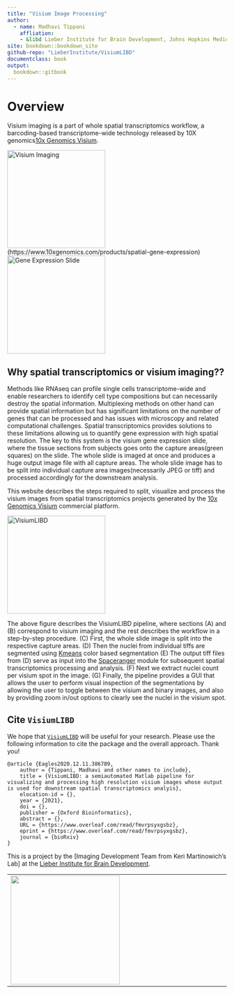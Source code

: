 ```yaml
---
title: "Visium Image Processing"
author: 
  - name: Madhavi Tippani
    affliation: 
    - &libd Lieber Institute for Brain Development, Johns Hopkins Medical Campus
site: bookdown::bookdown_site
github-repo: "LieberInstitute/VisiumLIBD"
documentclass: book
output:
  bookdown::gitbook
---
```


# Overview {-}

Visium imaging is a part of whole spatial transcriptomics workflow, a barcoding-based transcriptome-wide technology released by 10X genomics[10x Genomics Visium](https://www.10xgenomics.com).

<img src="images/visium_imaging.png" title="Visium Imaging" width="225"/> 
(https://www.10xgenomics.com/products/spatial-gene-expression)
<img src="images/visium_spot.png" title="Gene Expression Slide" width="225"/> 

## Why spatial transcriptomics or visium imaging?? 
Methods like RNAseq can profile single cells transcriptome-wide and enable researchers to identify cell type compositions but can necessarily destroy the spatial information. Multiplexing methods on other hand can provide spatial information but has significant limitations on the number of genes that can be processed and has issues with microscopy and related computational challenges. Spatial transcriptomics provides solutions to these limitations allowing us to quantify gene expression with high spatial resolution. The key to this system is the visium gene expression slide, where the tissue sections from subjects goes onto the capture areas(green squares) on the slide. The whole slide is imaged at once and produces a huge output image file with all capture areas. The whole slide image has to be split into individual capture area images(necessarily JPEG or tiff) and processed accordingly for the downstream analysis. 

This website describes the steps required to split, visualize and process the visium images from spatial transcriptomics projects generated by the [10x Genomics  Visium](https://www.10xgenomics.com/spatial-transcriptomics) commercial platform.

<img src="images/VisiumLIBD.png" title="VisiumLIBD" width="225"/> 

The above figure describes the VisiumLIBD pipeline, where sections (A) and (B) correspond to visium imaging and the rest describes the workflow in a step-by-step procedure. (C) First, the whole slide image is split into the respective capture areas. (D) Then the nuclei from individual tiffs are segmented using [Kmeans](https://www.mathworks.com/help/images/color-based-segmentation-using-k-means-clustering.html) color based segmentation (E) The output tiff files from (D) serve as input into the [Spaceranger](https://support.10xgenomics.com/spatial-gene-expression/software/pipelines/latest/using/count) module for subsequent spatial transcriptomics processing and analysis.  (F) Next we extract nuclei count per visium spot in the image. (G) Finally, the pipeline provides a GUI that allows the user to perform visual inspection of the segmentations by allowing the user to toggle between the visium and binary images, and also by providing zoom in/out options to clearly see the nuclei in the visium spot. 

## Cite `VisiumLIBD` {-}

We hope that [`VisiumLIBD`](http://research.libd.org/VisiumLIBD/) will be useful for your research. Please use the following information to cite the package and the overall approach. Thank you!

```
@article {Eagles2020.12.11.386789,
	author = {Tippani, Madhavi and other names to include},
	title = {VisiumLIBD: a semiautomated Matlab pipeline for visualizing and processing high resolution visium images whose output is used for downstream spatial transcriptomics analyis},
	elocation-id = {},
	year = {2021},
	doi = {},
	publisher = {Oxford Bioinformatics},
	abstract = {},
	URL = {https://www.overleaf.com/read/fmvrpsyxgsbz},
	eprint = {https://www.overleaf.com/read/fmvrpsyxgsbz},
	journal = {bioRxiv}
}
```

This is a project by the [Imaging Development Team from Keri Martinowich's Lab] at the [Lieber Institute for Brain Development](https://www.libd.org/).

|     |     |
|-----|-----|
| <a href="https://www.libd.org/"><img src="http://lcolladotor.github.io/img/LIBD_logo.jpg" width="250px"></a> |